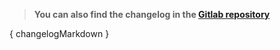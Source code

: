 
<Meta title="Documentation/Changelog" />

> **You can also find the changelog in the [Gitlab repository](https://gitlab.com/SNCF/wcs/-/blob/develop/CHANGELOG.md)**

<Markdown>
    { changelogMarkdown }
</Markdown>
